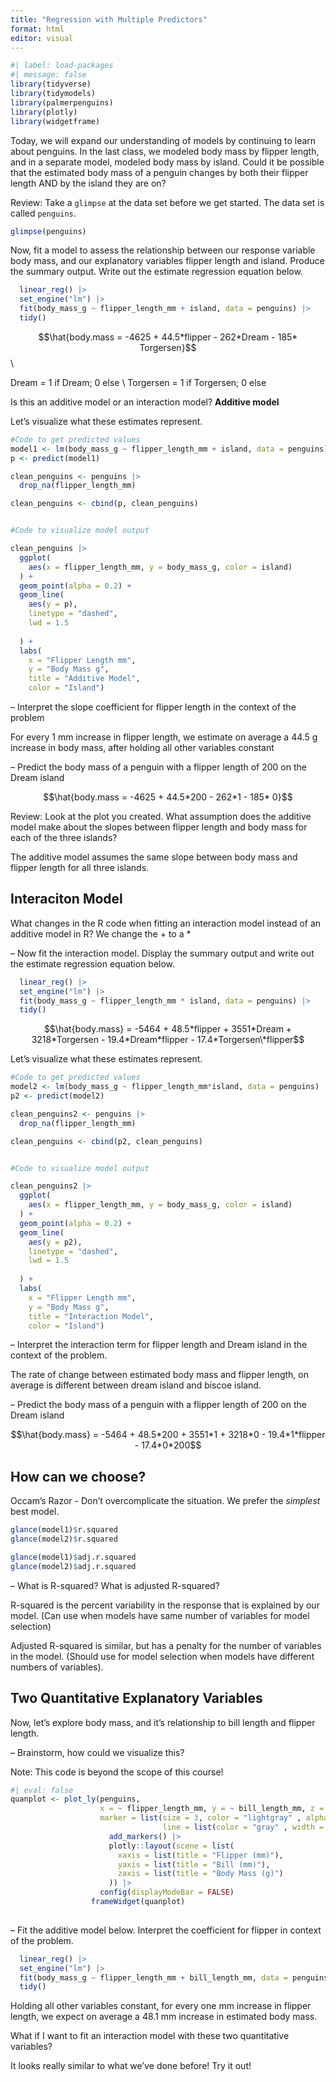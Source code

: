 ```yaml
---
title: "Regression with Multiple Predictors"
format: html
editor: visual
---
```


```r
#| label: load-packages
#| message: false
library(tidyverse)
library(tidymodels)
library(palmerpenguins)
library(plotly)
library(widgetframe)
```

Today, we will expand our understanding of models by continuing to learn about penguins. In the last class, we modeled body mass by flipper length, and in a separate model, modeled body mass by island. Could it be possible that the estimated body mass of a penguin changes by both their flipper length AND by the island they are on?

Review: Take a `glimpse` at the data set before we get started. The data set is called `penguins`.

```r

glimpse(penguins)
```

Now, fit a model to assess the relationship between our response variable body mass, and our explanatory variables flipper length and island. Produce the summary output. Write out the estimate regression equation below.

```r
 
  linear_reg() |>
  set_engine("lm") |>
  fit(body_mass_g ~ flipper_length_mm + island, data = penguins) |>
  tidy()


```

$$\hat{body.mass = -4625 + 44.5*flipper  - 262*Dream - 185* Torgersen}$$ \\

Dream = 1 if Dream; 0 else \\ Torgersen = 1 if Torgersen; 0 else 

Is this an additive model or an interaction model? **Additive model**

Let's visualize what these estimates represent.

```r

#Code to get predicted values 
model1 <- lm(body_mass_g ~ flipper_length_mm + island, data = penguins)
p <- predict(model1)

clean_penguins <- penguins |> 
  drop_na(flipper_length_mm)

clean_penguins <- cbind(p, clean_penguins)


#Code to visualize model output

clean_penguins |>
  ggplot(
    aes(x = flipper_length_mm, y = body_mass_g, color = island)
  ) + 
  geom_point(alpha = 0.2) + 
  geom_line(
    aes(y = p), 
    linetype = "dashed",
    lwd = 1.5
    
  ) + 
  labs( 
    x = "Flipper Length mm", 
    y = "Body Mass g", 
    title = "Additive Model",
    color = "Island")


```

-- Interpret the slope coefficient for flipper length in the context of the problem

For every 1 mm increase in flipper length, we estimate on average a 44.5 g increase in body mass, after holding all other variables constant

-- Predict the body mass of a penguin with a flipper length of 200 on the Dream island



$$\hat{body.mass = -4625 + 44.5*200  - 262*1 - 185* 0}$$


Review: Look at the plot you created. What assumption does the additive model make about the slopes between flipper length and body mass for each of the three islands?

The additive model assumes the same slope between body mass and flipper length for all three islands.

## Interaciton Model

What changes in the R code when fitting an interaction model instead of an additive model in R? We change the + to a \*

-- Now fit the interaction model. Display the summary output and write out the estimate regression equation below.

```r

  linear_reg() |>
  set_engine("lm") |>
  fit(body_mass_g ~ flipper_length_mm * island, data = penguins) |>
  tidy()

```


$$\hat{body.mass} = -5464 + 48.5*flipper + 3551*Dream + 3218*Torgersen - 19.4*Dream*flipper - 17.4*Torgersen\*flipper$$


Let's visualize what these estimates represent.

```r
#Code to get predicted values 
model2 <- lm(body_mass_g ~ flipper_length_mm*island, data = penguins)
p2 <- predict(model2)

clean_penguins2 <- penguins |> 
  drop_na(flipper_length_mm)

clean_penguins <- cbind(p2, clean_penguins)


#Code to visualize model output

clean_penguins2 |>
  ggplot(
    aes(x = flipper_length_mm, y = body_mass_g, color = island)
  ) + 
  geom_point(alpha = 0.2) + 
  geom_line(
    aes(y = p2), 
    linetype = "dashed",
    lwd = 1.5
    
  ) + 
  labs( 
    x = "Flipper Length mm", 
    y = "Body Mass g", 
    title = "Interaction Model",
    color = "Island")


```

-- Interpret the interaction term for flipper length and Dream island in the context of the problem.

The rate of change between estimated body mass and flipper length, on average is different between dream island and biscoe island.

-- Predict the body mass of a penguin with a flipper length of 200 on the Dream island



$$\hat{body.mass} = -5464 + 48.5*200 + 3551*1 + 3218*0 - 19.4*1*flipper - 17.4*0*200$$



## How can we choose?

Occam's Razor - Don't overcomplicate the situation. We prefer the *simplest* best model.

```r
glance(model1)$r.squared
glance(model2)$r.squared

glance(model1)$adj.r.squared
glance(model2)$adj.r.squared
```

-- What is R-squared? What is adjusted R-squared?

R-squared is the percent variability in the response that is explained by our model. (Can use when models have same number of variables for model selection)

Adjusted R-squared is similar, but has a penalty for the number of variables in the model. (Should use for model selection when models have different numbers of variables).

## Two Quantitative Explanatory Variables

Now, let's explore body mass, and it's relationship to bill length and flipper length.

-- Brainstorm, how could we visualize this?

Note: This code is beyond the scope of this course!

```r
#| eval: false
quanplot <- plot_ly(penguins, 
                    x = ~ flipper_length_mm, y = ~ bill_length_mm, z = ~body_mass_g,
                    marker = list(size = 3, color = "lightgray" , alpha = 0.5, 
                                  line = list(color = "gray" , width = 2))) |>
                      add_markers() |>
                      plotly::layout(scene = list(
                        xaxis = list(title = "Flipper (mm)"),
                        yaxis = list(title = "Bill (mm)"), 
                        zaxis = list(title = "Body Mass (g)")
                      )) |>
                    config(displayModeBar = FALSE)
                  frameWidget(quanplot)
                      
```

-- Fit the additive model below. Interpret the coefficient for flipper in context of the problem.

```r
 
  linear_reg() |>
  set_engine("lm") |>
  fit(body_mass_g ~ flipper_length_mm + bill_length_mm, data = penguins) |>
  tidy()

```

Holding all other variables constant, for every one mm increase in flipper length, we expect on average a 48.1 mm increase in estimated body mass.

What if I want to fit an interaction model with these two quantitative variables?

It looks really similar to what we've done before! Try it out!
